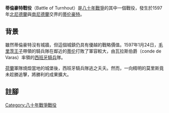 {{Infobox Military Conflict
|conflict=蒂倫豪特戰役
|partof=[[八十年戰爭|八十年戰爭]]
|image=[[File:De_slagh_bij_Turnhout_in_den_jaere_MDXCVII_-_1597_(Jan_Luyken,_1681).jpg|300px]]
|caption=1597年的蒂倫豪特戰役。扬·莱肯所雕刻。
|date=1597年1月24日
|place=[[蒂伦豪特|蒂伦豪特]]附近 (今日[[比利時|比利時]]境內)
|casus=
|territory=
|result=荷英聯軍獲勝
|combatant1={{flagicon|Spain|1506}} [[西班牙帝國|西班牙帝國]]
|combatant2={{flag|United Provinces}}<br>{{flagicon|Kingdom of England}}
|commander1={{flagicon|Spain|1506}} [[瓦拉斯伯爵|瓦拉斯伯爵]]{{KIA}}
|commander2={{flagicon|United Provinces}} [[拿騷的毛里茨|毛里茨王子]]<br>{{flagicon|Kingdom of England}} [[弗朗西斯·韦尔|弗朗西斯·韦尔]]
|strength1=4,000名步兵<br>500名騎兵{{sfn|Weigley|2004|p=13}}{{sfn|Van Nimwegen|2010|p=164}}{{sfn|Van der Hoeven|1997|p=71}}
|strength2=6,000名步兵<br>800名騎兵{{sfn|Van der Hoeven|1997|p=71}} 
|casualties1=2,000人戰死及受傷<br>500-700人被俘{{sfn|Weigley|2004|p=13}}{{sfn|Van Nimwegen|2010|p=165}}
|casualties2=12-50傷亡{{sfn|Weigley|2004|p=13}}{{sfn|Van der Hoeven|1997|p=72}}
}}
{{Campaignbox 八十年戰爭}}
'''蒂倫豪特戰役'''（Battle of Turnhout）是[[八十年戰爭|八十年戰爭]]的其中一個戰役，發生於1597年[[荷蘭共和國|北尼德蘭]]與[[南尼德蘭|南尼德蘭]]交界的[[蒂伦豪特|蒂伦豪特]]。

==背景==
雖然蒂倫豪特沒有城牆，但這個城鎮仍具有優越的戰略價值。1597年1月24日，[[拿騷的毛里茨|毛里茨王子]]帶領的騎兵隊在鄰近的[[蒂伦|蒂伦]]打敗了軍容較大，由瓦拉斯伯爵（conde de Varas）率領的[[西班牙|西班牙]][[騎兵|騎兵]]隊。

[[荷蘭|荷蘭]]軍隊燒燬當地的城堡後，西班牙騎兵隊逃之夭夭。然而，一向精明的莫里斯竟未趁勝追擊，將勝利的成果擴大。

==註腳==
{{Reflist}}

[[Category:八十年戰爭戰役|Category:八十年戰爭戰役]]